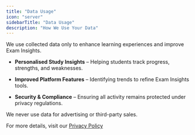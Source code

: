 ```yaml
---
title: "Data Usage"
icon: "server"
sidebarTitle: "Data Usage"
description: "How We Use Your Data"
---
```


We use collected data only to enhance learning experiences and improve Exam Insights.

* **Personalised Study Insights** – Helping students track progress, strengths, and weaknesses.

* **Improved Platform Features** – Identifying trends to refine Exam Insights tools.

* **Security & Compliance** – Ensuring all activity remains protected under privacy regulations.

We never use data for advertising or third-party sales.

For more details, visit our [Privacy Policy](https://www.exam-insights.com/policies/privacy-policy/)